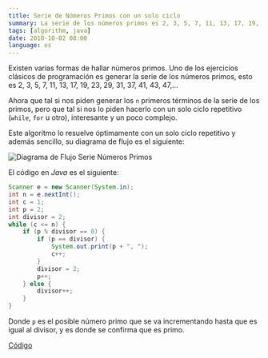```yaml
---
title: Serie de Números Primos con un solo ciclo
summary: La serie de los números primos es 2, 3, 5, 7, 11, 13, 17, 19, 23, 29, 31, 37, 41, 43, 47,…
tags: [algorithm, java]
date: 2010-10-02 08:00
language: es
---
```

Existen varias formas de hallar números primos. Uno de los ejercicios clásicos de programación es generar la serie de los números primos, esto es 2, 3, 5, 7, 11, 13, 17, 19, 23, 29, 31, 37, 41, 43, 47,…

Ahora que tal si nos piden generar los `n` primeros términos de la serie de los primos, pero que tal si nos lo piden hacerlo con un solo ciclo repetitivo (`while`, `for` u otro), interesante y un poco complejo.

Este algoritmo lo resuelve óptimamente con un solo ciclo repetitivo y además sencillo, su diagrama de flujo es el siguiente:

![Diagrama de Flujo Serie Números Primos](/images/basics/algoritmo-serie-primos.png)

El código en _Java_ es el siguiente:

```java
Scanner e = new Scanner(System.in);
int n = e.nextInt();
int c = 1;
int p = 2;
int divisor = 2;
while (c <= n) {
    if (p % divisor == 0) {
        if (p == divisor) {
            System.out.print(p + ", ");
            c++;
        }
        divisor = 2;
        p++;
    } else {
        divisor++;
    }
}
```

Donde `p` es el posible número primo que se va incrementando hasta que es igual al divisor, y es donde se confirma que es primo.

[Código](https://gist.github.com/alvareztech/f2dd70b6bb73ff7df64ef89ce5b06585)
